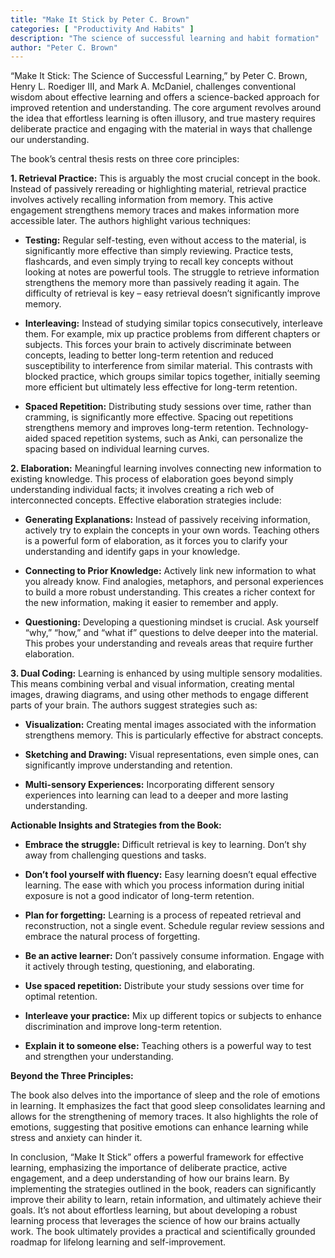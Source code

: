 ```yaml
---
title: "Make It Stick by Peter C. Brown"
categories: [ "Productivity And Habits" ]
description: "The science of successful learning and habit formation"
author: "Peter C. Brown"
---
```

"Make It Stick: The Science of Successful Learning," by Peter C. Brown, Henry L. Roediger III, and Mark A. McDaniel, challenges conventional wisdom about effective learning and offers a science-backed approach for improved retention and understanding.  The core argument revolves around the idea that effortless learning is often illusory, and true mastery requires deliberate practice and engaging with the material in ways that challenge our understanding.

The book's central thesis rests on three core principles:

**1. Retrieval Practice:**  This is arguably the most crucial concept in the book.  Instead of passively rereading or highlighting material, retrieval practice involves actively recalling information from memory. This active engagement strengthens memory traces and makes information more accessible later.  The authors highlight various techniques:

* **Testing:**  Regular self-testing, even without access to the material, is significantly more effective than simply reviewing.  Practice tests, flashcards, and even simply trying to recall key concepts without looking at notes are powerful tools.  The struggle to retrieve information strengthens the memory more than passively reading it again.  The difficulty of retrieval is key – easy retrieval doesn't significantly improve memory.

* **Interleaving:**  Instead of studying similar topics consecutively, interleave them.  For example, mix up practice problems from different chapters or subjects. This forces your brain to actively discriminate between concepts, leading to better long-term retention and reduced susceptibility to interference from similar material.  This contrasts with blocked practice, which groups similar topics together, initially seeming more efficient but ultimately less effective for long-term retention.

* **Spaced Repetition:**  Distributing study sessions over time, rather than cramming, is significantly more effective.  Spacing out repetitions strengthens memory and improves long-term retention.  Technology-aided spaced repetition systems, such as Anki, can personalize the spacing based on individual learning curves.

**2. Elaboration:**  Meaningful learning involves connecting new information to existing knowledge.  This process of elaboration goes beyond simply understanding individual facts; it involves creating a rich web of interconnected concepts.  Effective elaboration strategies include:

* **Generating Explanations:**  Instead of passively receiving information, actively try to explain the concepts in your own words.  Teaching others is a powerful form of elaboration, as it forces you to clarify your understanding and identify gaps in your knowledge.

* **Connecting to Prior Knowledge:**  Actively link new information to what you already know.  Find analogies, metaphors, and personal experiences to build a more robust understanding.  This creates a richer context for the new information, making it easier to remember and apply.

* **Questioning:**  Developing a questioning mindset is crucial.  Ask yourself "why," "how," and "what if" questions to delve deeper into the material.  This probes your understanding and reveals areas that require further elaboration.

**3. Dual Coding:**  Learning is enhanced by using multiple sensory modalities.  This means combining verbal and visual information, creating mental images, drawing diagrams, and using other methods to engage different parts of your brain.  The authors suggest strategies such as:

* **Visualization:**  Creating mental images associated with the information strengthens memory.  This is particularly effective for abstract concepts.

* **Sketching and Drawing:**  Visual representations, even simple ones, can significantly improve understanding and retention.

* **Multi-sensory Experiences:**  Incorporating different sensory experiences into learning can lead to a deeper and more lasting understanding.


**Actionable Insights and Strategies from the Book:**

* **Embrace the struggle:**  Difficult retrieval is key to learning. Don't shy away from challenging questions and tasks.

* **Don't fool yourself with fluency:**  Easy learning doesn't equal effective learning.  The ease with which you process information during initial exposure is not a good indicator of long-term retention.

* **Plan for forgetting:**  Learning is a process of repeated retrieval and reconstruction, not a single event.  Schedule regular review sessions and embrace the natural process of forgetting.

* **Be an active learner:**  Don't passively consume information.  Engage with it actively through testing, questioning, and elaborating.

* **Use spaced repetition:**  Distribute your study sessions over time for optimal retention.

* **Interleave your practice:**  Mix up different topics or subjects to enhance discrimination and improve long-term retention.

* **Explain it to someone else:**  Teaching others is a powerful way to test and strengthen your understanding.


**Beyond the Three Principles:**

The book also delves into the importance of sleep and the role of emotions in learning.  It emphasizes the fact that good sleep consolidates learning and allows for the strengthening of memory traces.  It also highlights the role of emotions, suggesting that positive emotions can enhance learning while stress and anxiety can hinder it.

In conclusion, "Make It Stick" offers a powerful framework for effective learning, emphasizing the importance of deliberate practice, active engagement, and a deep understanding of how our brains learn.  By implementing the strategies outlined in the book, readers can significantly improve their ability to learn, retain information, and ultimately achieve their goals.  It's not about effortless learning, but about developing a robust learning process that leverages the science of how our brains actually work. The book ultimately provides a practical and scientifically grounded roadmap for lifelong learning and self-improvement.

